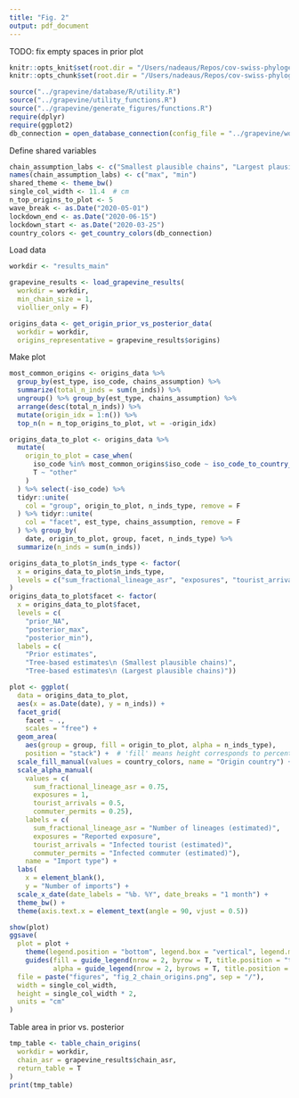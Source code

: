 ```yaml
---
title: "Fig. 2"
output: pdf_document
---
```


TODO: fix empty spaces in prior plot

```r
knitr::opts_knit$set(root.dir = "/Users/nadeaus/Repos/cov-swiss-phylogenetics")
knitr::opts_chunk$set(root.dir = "/Users/nadeaus/Repos/cov-swiss-phylogenetics")
```

```r
source("../grapevine/database/R/utility.R")
source("../grapevine/utility_functions.R")
source("../grapevine/generate_figures/functions.R")
require(dplyr)
require(ggplot2)
db_connection = open_database_connection(config_file = "../grapevine/workdir/input/config.yml")
```

Define shared variables

```r
chain_assumption_labs <- c("Smallest plausible chains", "Largest plausible chains")
names(chain_assumption_labs) <- c("max", "min")
shared_theme <- theme_bw()
single_col_width <- 11.4  # cm
n_top_origins_to_plot <- 5
wave_break <- as.Date("2020-05-01")
lockdown_end <- as.Date("2020-06-15")
lockdown_start <- as.Date("2020-03-25")
country_colors <- get_country_colors(db_connection)
```

Load data

```r
workdir <- "results_main"

grapevine_results <- load_grapevine_results(
  workdir = workdir, 
  min_chain_size = 1,
  viollier_only = F)

origins_data <- get_origin_prior_vs_posterior_data(
  workdir = workdir,
  origins_representative = grapevine_results$origins) 
```

Make plot

```r
most_common_origins <- origins_data %>% 
  group_by(est_type, iso_code, chains_assumption) %>%
  summarize(total_n_inds = sum(n_inds)) %>%
  ungroup() %>% group_by(est_type, chains_assumption) %>%
  arrange(desc(total_n_inds)) %>%
  mutate(origin_idx = 1:n()) %>%
  top_n(n = n_top_origins_to_plot, wt = -origin_idx)

origins_data_to_plot <- origins_data %>%
  mutate(
    origin_to_plot = case_when(
      iso_code %in% most_common_origins$iso_code ~ iso_code_to_country_name(iso_code),
      T ~ "other"
    )
  ) %>% select(-iso_code) %>%
  tidyr::unite(
    col = "group", origin_to_plot, n_inds_type, remove = F
  ) %>% tidyr::unite(
    col = "facet", est_type, chains_assumption, remove = F
  ) %>% group_by(
    date, origin_to_plot, group, facet, n_inds_type) %>%
  summarize(n_inds = sum(n_inds)) 

origins_data_to_plot$n_inds_type <- factor(
  x = origins_data_to_plot$n_inds_type,
  levels = c("sum_fractional_lineage_asr", "exposures", "tourist_arrivals", "commuter_permits")
)
origins_data_to_plot$facet <- factor(
  x = origins_data_to_plot$facet,
  levels = c(
    "prior_NA", 
    "posterior_max", 
    "posterior_min"),
  labels = c(
    "Prior estimates", 
    "Tree-based estimates\n (Smallest plausible chains)",
    "Tree-based estimates\n (Largest plausible chains)"))

plot <- ggplot(
  data = origins_data_to_plot,
  aes(x = as.Date(date), y = n_inds)) + 
  facet_grid(
    facet ~ .,
    scales = "free") + 
  geom_area(
    aes(group = group, fill = origin_to_plot, alpha = n_inds_type),
    position = "stack") +  # 'fill' means height corresponds to percentage of all classifiable foreign mrcas in month
  scale_fill_manual(values = country_colors, name = "Origin country") +
  scale_alpha_manual(
    values = c(
      sum_fractional_lineage_asr = 0.75,
      exposures = 1, 
      tourist_arrivals = 0.5, 
      commuter_permits = 0.25),
    labels = c(
      sum_fractional_lineage_asr = "Number of lineages (estimated)",
      exposures = "Reported exposure",
      tourist_arrivals = "Infected tourist (estimated)",
      commuter_permits = "Infected commuter (estimated)"),
    name = "Import type") + 
  labs(
    x = element_blank(),
    y = "Number of imports") + 
  scale_x_date(date_labels = "%b. %Y", date_breaks = "1 month") + 
  theme_bw() + 
  theme(axis.text.x = element_text(angle = 90, vjust = 0.5))

show(plot)
ggsave(
  plot = plot + 
    theme(legend.position = "bottom", legend.box = "vertical", legend.margin = margin()) + 
    guides(fill = guide_legend(nrow = 2, byrow = T, title.position = "top", title.hjust = 0.5),
           alpha = guide_legend(nrow = 2, byrows = T, title.position = "top", title.hjust = 0.5)),
  file = paste("figures", "fig_2_chain_origins.png", sep = "/"),
  width = single_col_width,
  height = single_col_width * 2,
  units = "cm"
)
```

Table area in prior vs. posterior 

```r
tmp_table <- table_chain_origins(
  workdir = workdir,
  chain_asr = grapevine_results$chain_asr,
  return_table = T
) 
print(tmp_table)
```



